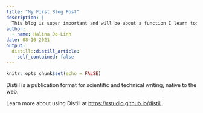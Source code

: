```yaml
---
title: "My First Blog Post"
description: |
  This blog is super important and will be about a function I learn today.
author:
  - name: Halina Do-Linh
date: 08-10-2021
output:
  distill::distill_article:
    self_contained: false
---
```



```r
knitr::opts_chunk$set(echo = FALSE)
```



Distill is a publication format for scientific and technical writing, native to the web.

Learn more about using Distill at <https://rstudio.github.io/distill>.


